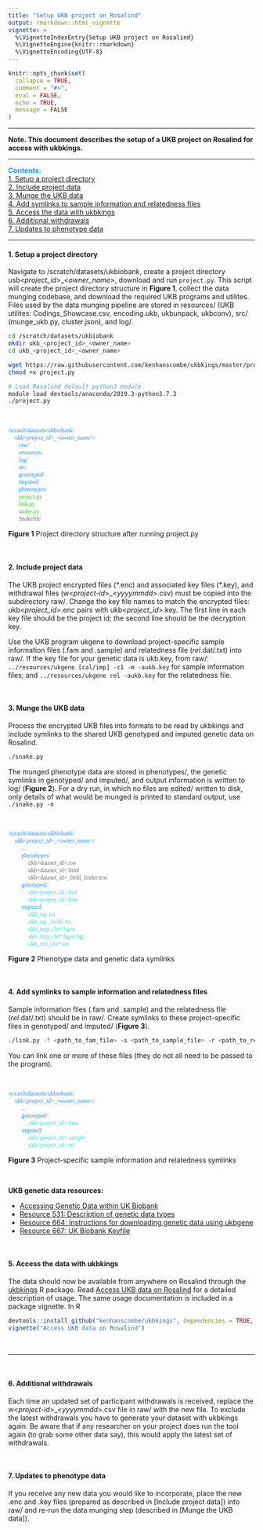 ```yaml
---
title: "Setup UKB project on Rosalind"
output: rmarkdown::html_vignette
vignette: >
  %\VignetteIndexEntry{Setup UKB project on Rosalind}
  %\VignetteEngine{knitr::rmarkdown}
  %\VignetteEncoding{UTF-8}
---
```


```r
knitr::opts_chunk$set(
  collapse = TRUE,
  comment = "#>",
  eval = FALSE,
  echo = TRUE,
  message = FALSE
)
```

***

**Note. This document describes the setup of a UKB project on Rosalind for access with ukbkings.**

***

<span style="color:dodgerblue;">**Contents:**</span>  
[1. Setup a project directory]  
[2. Include project data]  
[3. Munge the UKB data]  
[4. Add symlinks to sample information and relatedness files]  
[5. Access the data with ukbkings]  
[6. Additional withdrawals]  
[7. Updates to phenotype data]

***

#### 1. Setup a project directory

Navigate to /scratch/datasets/ukbiobank, create a project
directory usb\<*project_id*\>_\<*owner_name*\>, download and run
`project.py`. This script will create the project directory
structure in **Figure 1**, collect the data munging codebase, and
download the required UKB programs and utilites. Files used by the
data munging pipeline are stored in resources/ (UKB utilites: 
Codings_Showcase.csv, encoding.ukb, ukbunpack, ukbconv), src/ 
(munge_ukb.py, cluster.json), and log/.

```bash
cd /scratch/datasets/ukbiobank
mkdir ukb_<project_id>_<owner_name>
cd ukb_<project_id>_<owner_name>

wget https://raw.githubusercontent.com/kenhanscombe/ukbkings/master/project.py
chmod +x project.py

# Load Rosalind default python3 module
module load devtools/anaconda/2019.3-python3.7.3
./project.py
```

<br>

<p style="font-family:menlo; color:white; font-size:85%">
<span style="color:dodgerblue;">/scratch/datasets/ukbiobank/</span>  
||-- <span style="color:dodgerblue">ukb\<*project_id*\>_\<*owner_name*\>/</span>  
|| ||-- <span style="color:dodgerblue;">raw/</span>  
|| ||-- <span style="color:dodgerblue;">resources/</span>  
|| ||-- <span style="color:dodgerblue;">log/</span>  
|| ||-- <span style="color:dodgerblue;">src/</span>  
|| ||-- <span style="color:dodgerblue;">genotyped/</span>  
|| ||-- <span style="color:dodgerblue;">imputed/</span>  
|| ||-- <span style="color:dodgerblue;">phenotypes/</span>  
|| ||-- <span style="color:limegreen;">project.py</span>  
|| ||-- <span style="color:limegreen;">link.py</span>  
|| ||-- <span style="color:limegreen;">snake.py</span>  
|| ||-- <span style="color:dimgrey;">Snakefile</span>
</p>

**Figure 1** Project directory structure after running project.py

<br>

#### 2. Include project data

The UKB project encrypted files (\*.enc) and associated key files
(\*.key), and withdrawal files (w\<*project-id*\>_\<*yyyymmdd*\>.csv)
must be copied into the subdirectory raw/. Change the key file names
to match the encrypted files: ukb\<*project_id*\>.enc pairs with
ukb\<*project_id*\>.key. The first line in each key file should be
the project id; the second line should be the decryption key.

Use the UKB program ukgene to download project-specific sample
information files (.fam and .sample) and relatedness file (*rel*.dat/.txt)
into raw/. If the key file for your genetic data is ukb.key, from raw/: `../resources/ukgene [cal/imp] -c1 -m -aukb.key` for sample information files; and `../resources/ukgene rel -aukb.key` for the relatedness file.

<br>

#### 3. Munge the UKB data

Process the encrypted UKB files into formats to be read by ukbkings
and include symlinks to the shared UKB genotyped and imputed genetic
data on Rosalind.

```bash
./snake.py
```

The munged phenotype data  are stored in phenotypes/, the genetic 
symlinks in genotyped/ and imputed/, and output
information is written to log/ (**Figure 2**). For a dry run, in
which no files are edited/ written to disk, only details of what
would be munged is printed to standard output, use `./snake.py -n`

<br>

<p style="font-family:menlo; color:white; font-size:85%">
<span style="color:dodgerblue;">/scratch/datasets/ukbiobank/</span>  
||-- <span style="color:dodgerblue">ukb\<*project_id*\>_\<*owner_name*\>/</span>  
||-- ||-- <span style="color:dimgrey">\...</span>  
||-- ||-- <span style="color:dodgerblue">phenotypes/</span>  
||-- ||-- ||-- <span style="color:dimgrey">ukb\<dataset_id\>.csv</span>  
||-- ||-- ||-- <span style="color:dimgrey">ukb\<dataset_id\>.html</span>  
||-- ||-- ||-- <span style="color:dimgrey">ukb\<dataset_id\>_field_finder.text</span>  
||-- ||-- <span style="color:dodgerblue">genotyped/</span>  
||-- ||-- ||-- <span style="color:mediumturquoise">ukb\<project_id\>.bed</span>  
||-- ||-- ||-- <span style="color:mediumturquoise">ukb\<project_id\>.bim</span>  
||-- ||-- <span style="color:dodgerblue">imputed/</span>  
||-- ||-- ||-- <span style="color:mediumturquoise">ukb_sqc.txt</span>  
||-- ||-- ||-- <span style="color:mediumturquoise">ukb_sqc_fields.txt</span>  
||-- ||-- ||-- <span style="color:mediumturquoise">ukb_imp_chr\*.bgen</span>  
||-- ||-- ||-- <span style="color:mediumturquoise">ukb_imp_chr\*.bgen.bgi</span>  
||-- ||-- ||-- <span style="color:mediumturquoise">ukb_mfi_chr\*.txt</span>
</p>

**Figure 2** Phenotype data and genetic data symlinks

<br>

#### 4. Add symlinks to sample information and relatedness files

Sample information files (.fam and .sample) and the relatedness file
(*rel*.dat/.txt) should be in raw/. Create symlinks to these project-specific
files in genotyped/ and imputed/ (**Figure 3**).

```bash
./link.py -f <path_to_fam_file> -s <path_to_sample_file> -r <path_to_relatedness_file>
```

You can link one or more of these files (they do not all need to be 
passed to the program).

<br>

<p style="font-family:menlo; color:white; font-size:85%">
<span style="color:dodgerblue;">/scratch/datasets/ukbiobank/</span>  
||-- <span style="color:dodgerblue">ukb\<*project_id*\>_\<*owner_name*\>/</span>  
||-- ||-- <span style="color:dimgrey">\...</span>  
||-- ||-- <span style="color:dodgerblue">genotyped/</span>  
||-- ||-- ||-- <span style="color:mediumturquoise">ukb\<project_id\>.fam</span>  
||-- ||-- <span style="color:dodgerblue">imputed/</span>  
||-- ||-- ||-- <span style="color:mediumturquoise">ukb\<project_id\>.sample</span>  
||-- ||-- ||-- <span style="color:mediumturquoise">ukb\<project_id\>.rel</span>
</p>

**Figure 3** Project-specific sample information and relatedness symlinks

<br>

**UKB genetic data resources:**

* [Accessing Genetic Data within UK Biobank](https://biobank.ctsu.ox.ac.uk/crystal/crystal/docs/ukbgene_instruct.html#aut)
* [Resource 531: Description of genetic data types](http://biobank.ndph.ox.ac.uk/showcase/refer.cgi?id=531)
* [Resource 664: Instructions for downloading genetic data using ukbgene](https://biobank.ctsu.ox.ac.uk/crystal/refer.cgi?id=664)
* [Resource 667: UK Biobank Keyfile](http://biobank.ndph.ox.ac.uk/showcase/refer.cgi?id=667)

<br>

#### 5. Access the data with ukbkings

The data should now be available from anywhere on Rosalind through
the [ukbkings](https://kenhanscombe.github.io/ukbkings) R package. Read
[Access UKB data on Rosalind](https://kenhanscombe.github.io/ukbkings/articles/kcl-ukb-access.html)
for a detailed description of usage. The same usage documentation is
included in a package vignette. In R

```R
devtools::install_github("kenhanscombe/ukbkings", dependencies = TRUE, force = TRUE)
vignette("Access UKB data on Rosalind")
```

<br>

***

<br>

#### 6. Additional withdrawals

Each time an updated set of participant withdrawals is received,
replace the w\<*project-id*\>_\<*yyyymmdd*\>.csv file in raw/ with
the new file. To exclude the latest withdrawals you have to generate
your dataset with ukbkings again. Be aware that if any researcher on
your project does run the tool again (to grab some other data say),
this would apply the latest set of withdrawals. 

<br>

#### 7. Updates to phenotype data

If you receive any new data you would like to incorporate, place the
new .enc and .key files (prepared as described in [Include
project data]) into raw/ and re-run the data munging step
(described in [Munge the UKB data]).



